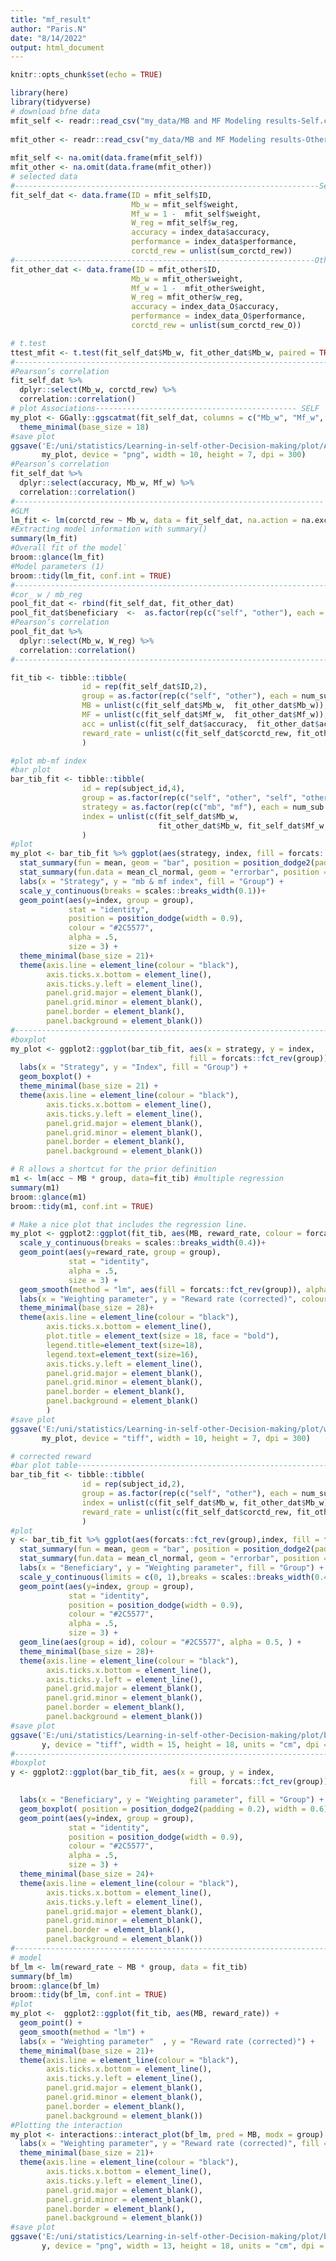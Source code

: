 ```yaml
---
title: "mf_result"
author: "Paris.N"
date: "8/14/2022"
output: html_document
---
```


```r
knitr::opts_chunk$set(echo = TRUE)
```

```r
library(here)
library(tidyverse)
# download bfne data
mfit_self <- readr::read_csv("my_data/MB and MF Modeling results-Self.csv")
  
mfit_other <- readr::read_csv("my_data/MB and MF Modeling results-Other.csv")
  
mfit_self <- na.omit(data.frame(mfit_self))
mfit_other <- na.omit(data.frame(mfit_other))
# selected data
#--------------------------------------------------------------------Self
fit_self_dat <- data.frame(ID = mfit_self$ID,
                           Mb_w = mfit_self$weight,
                           Mf_w = 1 -  mfit_self$weight,
                           W_reg = mfit_self$w_reg,
                           accuracy = index_data$accuracy,
                           performance = index_data$performance,
                           corctd_rew = unlist(sum_corctd_rew))
#-------------------------------------------------------------------Other
fit_other_dat <- data.frame(ID = mfit_other$ID,
                           Mb_w = mfit_other$weight,
                           Mf_w = 1 -  mfit_other$weight,
                           W_reg = mfit_other$w_reg,
                           accuracy = index_data_O$accuracy,
                           performance = index_data_O$performance,
                           corctd_rew = unlist(sum_corctd_rew_O))

```


```r
# t.test
ttest_mfit <- t.test(fit_self_dat$Mb_w, fit_other_dat$Mb_w, paired = TRUE)
#-----------------------------------------------------------------------
#Pearson’s correlation 
fit_self_dat %>%
  dplyr::select(Mb_w, corctd_rew) %>%
  correlation::correlation()
# plot Associations--------------------------------------------- SELF
my_plot <- GGally::ggscatmat(fit_self_dat, columns = c("Mb_w", "Mf_w", "accuracy" )) + 
  theme_minimal(base_size = 18)
#save plot
ggsave('E:/uni/statistics/Learning-in-self-other-Decision-making/plot/Association_acc_self.png',
       my_plot, device = "png", width = 10, height = 7, dpi = 300)
#Pearson’s correlation 
fit_self_dat %>%
  dplyr::select(accuracy, Mb_w, Mf_w) %>%
  correlation::correlation()
#---------------------------------------------------------------------
#GLM
lm_fit <- lm(corctd_rew ~ Mb_w, data = fit_self_dat, na.action = na.exclude)
#Extracting model information with summary()
summary(lm_fit)
#Overall fit of the model`
broom::glance(lm_fit)
#Model parameters (1)
broom::tidy(lm_fit, conf.int = TRUE)
#------------------------------------------------------------------------
#cor_ w / mb_reg
pool_fit_dat <- rbind(fit_self_dat, fit_other_dat)
pool_fit_dat$beneficiary  <-  as.factor(rep(c("self", "other"), each = num_sub))
#Pearson’s correlation 
pool_fit_dat %>%
  dplyr::select(Mb_w, W_reg) %>%
  correlation::correlation()
#-----------------------------------------------------------------------
```


```r
fit_tib <- tibble::tibble( 
                id = rep(fit_self_dat$ID,2),
                group = as.factor(rep(c("self", "other"), each = num_sub)),
                MB = unlist(c(fit_self_dat$Mb_w,  fit_other_dat$Mb_w)),
                MF = unlist(c(fit_self_dat$Mf_w,  fit_other_dat$Mf_w)),
                acc = unlist(c(fit_self_dat$accuracy,  fit_other_dat$accuracy)),
                reward_rate = unlist(c(fit_self_dat$corctd_rew, fit_other_dat$corctd_rew))
                )
```


```r
#plot mb-mf index
#bar plot
bar_tib_fit <- tibble::tibble( 
                id = rep(subject_id,4),
                group = as.factor(rep(c("self", "other", "self", "other"), each = num_sub)),
                strategy = as.factor(rep(c("mb", "mf"), each = num_sub * 2)),
                index = unlist(c(fit_self_dat$Mb_w,
                                 fit_other_dat$Mb_w, fit_self_dat$Mf_w,  fit_other_dat$Mf_w )) 
                )
#plot
my_plot <- bar_tib_fit %>% ggplot(aes(strategy, index, fill = forcats::fct_rev(group)))+ 
  stat_summary(fun = mean, geom = "bar", position = position_dodge2(padding = 0.2), width = 0.9) +
  stat_summary(fun.data = mean_cl_normal, geom = "errorbar", position = position_dodge(width = 0.9), width = 0.1) +
  labs(x = "Strategy", y = "mb & mf index", fill = "Group") +
  scale_y_continuous(breaks = scales::breaks_width(0.1))+
  geom_point(aes(y=index, group = group),
             stat = "identity",
             position = position_dodge(width = 0.9),
             colour = "#2C5577",
             alpha = .5,
             size = 3) + 
  theme_minimal(base_size = 21)+ 
  theme(axis.line = element_line(colour = "black"),
        axis.ticks.x.bottom = element_line(),
        axis.ticks.y.left = element_line(),
        panel.grid.major = element_blank(),
        panel.grid.minor = element_blank(),
        panel.border = element_blank(),
        panel.background = element_blank())
#---------------------------------------------------------------------------
#boxplot
my_plot <- ggplot2::ggplot(bar_tib_fit, aes(x = strategy, y = index,
                                        fill = forcats::fct_rev(group))) +
  labs(x = "Strategy", y = "Index", fill = "Group") +
  geom_boxplot() +
  theme_minimal(base_size = 21) +
  theme(axis.line = element_line(colour = "black"),
        axis.ticks.x.bottom = element_line(),
        axis.ticks.y.left = element_line(),
        panel.grid.major = element_blank(),
        panel.grid.minor = element_blank(),
        panel.border = element_blank(),
        panel.background = element_blank())
```

```r
# R allows a shortcut for the prior definition
m1 <- lm(acc ~ MB * group, data=fit_tib) #multiple regression 
summary(m1)
broom::glance(m1)
broom::tidy(m1, conf.int = TRUE)

# Make a nice plot that includes the regression line.
my_plot <- ggplot2::ggplot(fit_tib, aes(MB, reward_rate, colour = forcats::fct_rev(group))) +
  scale_y_continuous(breaks = scales::breaks_width(0.4))+
  geom_point(aes(y=reward_rate, group = group),
             stat = "identity",
             alpha = .5,
             size = 3) +
  geom_smooth(method = "lm", aes(fill = forcats::fct_rev(group)), alpha = 0.3) +
  labs(x = "Weighting parameter", y = "Reward rate (corrected)", colour = "Group", fill = "Group") +
  theme_minimal(base_size = 28)+
  theme(axis.line = element_line(colour = "black"),
        axis.ticks.x.bottom = element_line(),
        plot.title = element_text(size = 18, face = "bold"),
        legend.title=element_text(size=18), 
        legend.text=element_text(size=16),
        axis.ticks.y.left = element_line(),
        panel.grid.major = element_blank(),
        panel.grid.minor = element_blank(),
        panel.border = element_blank(),
        panel.background = element_blank()
        )
#save plot
ggsave('E:/uni/statistics/Learning-in-self-other-Decision-making/plot/w_rew.tif',
       my_plot, device = "tiff", width = 10, height = 7, dpi = 300)
```

```r
# corrected reward
#bar plot table------------------------------------------------------------
bar_tib_fit <- tibble::tibble(
                id = rep(subject_id,2),
                group = as.factor(rep(c("self", "other"), each = num_sub)),
                index = unlist(c(fit_self_dat$Mb_w, fit_other_dat$Mb_w)),
                reward_rate = unlist(c(fit_self_dat$corctd_rew, fit_other_dat$corctd_rew))
                )
#plot
y <- bar_tib_fit %>% ggplot(aes(forcats::fct_rev(group),index, fill = forcats::fct_rev(group)))+
  stat_summary(fun = mean, geom = "bar", position = position_dodge2(padding = 0.4), width = 0.5) +
  stat_summary(fun.data = mean_cl_normal, geom = "errorbar", position = position_dodge(width = 0.9), width = 0.1) +
  labs(x = "Beneficiary", y = "Weighting parameter", fill = "Group") +
  scale_y_continuous(limits = c(0, 1),breaks = scales::breaks_width(0.4))+
  geom_point(aes(y=index, group = group),
             stat = "identity",
             position = position_dodge(width = 0.9),
             colour = "#2C5577",
             alpha = .5,
             size = 3) +
  geom_line(aes(group = id), colour = "#2C5577", alpha = 0.5, ) +
  theme_minimal(base_size = 28)+
  theme(axis.line = element_line(colour = "black"),
        axis.ticks.x.bottom = element_line(),
        axis.ticks.y.left = element_line(),
        panel.grid.major = element_blank(),
        panel.grid.minor = element_blank(),
        panel.border = element_blank(),
        panel.background = element_blank())
#save plot
ggsave('E:/uni/statistics/Learning-in-self-other-Decision-making/plot/bar_w.tif',
       y, device = "tiff", width = 15, height = 18, units = "cm", dpi = 300)
#---------------------------------------------------------------------------
#boxplot
y <- ggplot2::ggplot(bar_tib_fit, aes(x = group, y = index,
                                        fill = forcats::fct_rev(group))) +

  labs(x = "Beneficiary", y = "Weighting parameter", fill = "Group") +
  geom_boxplot( position = position_dodge2(padding = 0.2), width = 0.6) +
  geom_point(aes(y=index, group = group),
             stat = "identity",
             position = position_dodge(width = 0.9),
             colour = "#2C5577",
             alpha = .5,
             size = 3) + 
  theme_minimal(base_size = 24)+
  theme(axis.line = element_line(colour = "black"),
        axis.ticks.x.bottom = element_line(),
        axis.ticks.y.left = element_line(),
        panel.grid.major = element_blank(),
        panel.grid.minor = element_blank(),
        panel.border = element_blank(),
        panel.background = element_blank())
#---------------------------------------------------------------------------
# model
bf_lm <- lm(reward_rate ~ MB * group, data = fit_tib)
summary(bf_lm)
broom::glance(bf_lm)
broom::tidy(bf_lm, conf.int = TRUE)
#plot
my_plot <-  ggplot2::ggplot(fit_tib, aes(MB, reward_rate)) +
  geom_point() +
  geom_smooth(method = "lm") +
  labs(x = "Weighting parameter"  , y = "Reward rate (corrected)") +
  theme_minimal(base_size = 21)+
  theme(axis.line = element_line(colour = "black"),
        axis.ticks.x.bottom = element_line(),
        axis.ticks.y.left = element_line(),
        panel.grid.major = element_blank(),
        panel.grid.minor = element_blank(),
        panel.border = element_blank(),
        panel.background = element_blank())
#Plotting the interaction
my_plot <- interactions::interact_plot(bf_lm, pred = MB, modx = group) +
  labs(x = "Weighting parameter", y = "Reward rate (corrected)", fill = "Group") +
  theme_minimal(base_size = 21)+
  theme(axis.line = element_line(colour = "black"),
        axis.ticks.x.bottom = element_line(),
        axis.ticks.y.left = element_line(),
        panel.grid.major = element_blank(),
        panel.grid.minor = element_blank(),
        panel.border = element_blank(),
        panel.background = element_blank())
#save plot
ggsave('E:/uni/statistics/Learning-in-self-other-Decision-making/plot/bar_w.png',
       y, device = "png", width = 13, height = 18, units = "cm", dpi = 300)
```
